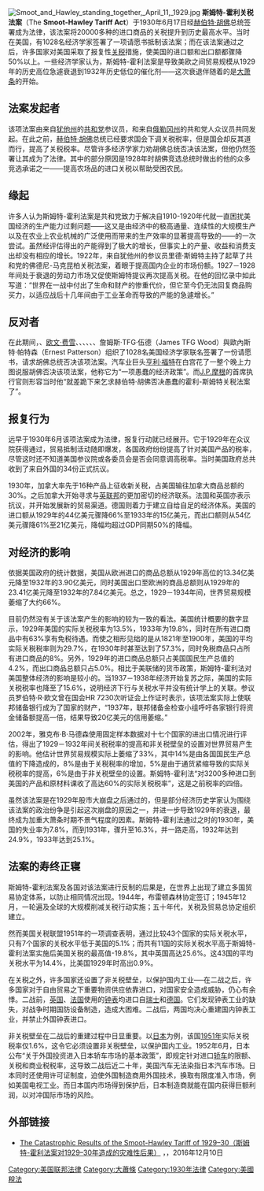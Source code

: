 {{Unreferenced|time=2019-10-23T07:50:32+00:00}}
[[File:Smoot_and_Hawley_standing_together,_April_11,_1929.jpg|thumb]]
'''斯姆特-霍利关税法案'''（The '''Smoot-Hawley Tariff Act'''）于1930年6月17日经[[赫伯特·胡佛|赫伯特·胡佛]]总统签署成为法律，该法案将20000多种的进口商品的关税提升到历史最高水平。当时在美国，有1028名经济学家签署了一项请愿书抵制该法案；而在该法案通过之后，许多国家对美国采取了报复性[[关税|关税]]措施，使美国的进口额和出口额都骤降50%以上。一些经济学家认为，斯姆特-霍利法案是导致美欧之间贸易规模从1929年的历史高位急遽衰退到1932年历史低位的催化剂——这次衰退伴随着的是[[大萧条|大萧条]]的开始。

==法案发起者==
该项法案由来自[[犹他州|犹他州]]的[[共和黨_(美國)|共和党]]参议员{{link-en|里德·斯姆特|Reed Smoot}}，和来自[[俄勒冈州|俄勒冈州]]的共和党人众议员{{link-en|威尔斯·C·霍利|Willis C. Hawley}}共同发起。在此之前，[[赫伯特·胡佛|赫伯特·胡佛]]总统已经要求国会下调关税税率，但是国会却反其道而行，提高了关税税率。尽管许多经济学家力劝胡佛总统否决该法案，但他仍然签署让其成为了法律。其中的部分原因是1928年时胡佛竞选总统时做出的他的众多竞选承诺之一——提高农场品的进口关税以帮助受困农民。

==缘起==
许多人认为斯姆特-霍利法案是共和党致力于解决自1910-1920年代就一直困扰美国经济的生产能力过剩问题——这又是由经济中的极高通量、连续性的大规模生产以及在农业上农业机械的广泛使用而带来的生产效率的显著提高导致的——的一次尝试。虽然经评估得出的产能得到了极大的增长，但事实上的产量、收益和消费支出却没有相应的增长。1922年，来自犹他州的参议员里德·斯姆特主持了起草了共和党的佛德尼-马克昆柏关税法案，着眼于提高国内企业的市场份额。1927－1928年间处于衰退的劳动力市场又促使斯姆特提议再次提高关税。在他的回忆录中如此写道：“世界在一战中付出了生命和财产的惨重代价，但它至今仍无法回复商品购买力，以适应战后十几年间由于工业革命而导致的产能的急遽增长。”

==反对者==
在此期间，{{link-en|保罗·道格拉斯|Paul Douglas}}、[[欧文·费雪|欧文·费雪]]、{{link-en|保罗·道格拉斯|Paul Douglas}}、{{link-en|法蘭克·葛拉漢|Frank Dunstone Graham}}、{{link-en|亨利·席格|Henry Rogers Seager}}、{{link-en|法蘭克·陶西格|Frank William Taussig}}、{{link-en|克莱尔·威尔科克斯|Clair Wilcox}}、詹姆斯·TFG·伍德（James TFG Wood）與歐內斯特·帕特森（Ernest Patterson）组织了1028名美国经济学家联名签署了一份请愿书，请求胡佛总统否决该项法案。汽车业巨头[[亨利·福特|亨利·福特]]在白宫花了一整个晚上力图说服胡佛否决该项法案，他称它为“一项愚蠢的经济政策”。而[[J.P.摩根|J.P.摩根]]的首席执行官{{link-en|托马斯·W·拉蒙特|Thomas W. Lamont}}则形容当时他“就差跪下来乞求赫伯特·胡佛否决愚蠢的霍利-斯姆特关税法案了”。

==报复行为==
远早于1930年6月该项法案成为法律，报复行动就已经展开。它于1929年在众议院获得通过，贸易抵制活动随即爆发，各国政府纷纷提高了针对美国产品的税率，尽管这时还不知道美国参议院或各委员会是否会同意调高税率。当时美国政府总共收到了来自外国的34份正式抗议。

1930年，加拿大率先于16种产品上征收新关税，占美国输往加拿大商品总额的30%。之后加拿大开始寻求与[[英联邦|英联邦]]的更加密切的经济联系。法国和英国亦表示抗议，并开始发展新的贸易渠道。德国则着力于建立自给自足的经济体系。美国的进口额从1929年的44亿美元骤降66%至1933年的15亿美元，而出口额则从54亿美元骤降61%至21亿美元，降幅均超过GDP同期50%的降幅。

==对经济的影响==
依据美国政府的统计数据，美国从欧洲进口的商品总额从1929年高位的13.34亿美元降至1932年的3.90亿美元，同时美国出口至欧洲的商品总额则从1929年的23.41亿美元降至1932年的7.84亿美元。总之，1929－1934年间，世界贸易规模萎缩了大约66%。

目前仍然没有关于该法案产生的影响的较为一致的看法。美国统计概要的数字显示，1929年美国的实际关税税率为13.5%，1933年为19.8%，同时在所有进口商品中有63%享有免税待遇。而使之相形见绌的是从1821年至1900年，美国的平均实际关税税率则为29.7%，在1930年时甚至达到了57.3%，同时免税商品只占所有进口商品的8%。另外，1929年的进口商品总额只占美国国民生产总值的4.2%，而出口商品总额只占5.0%。相比于美联储的货币政策，斯姆特-霍利法对美国整体经济的影响是较小的。当1937－1938年经济开始复苏之际，美国的实际关税税率也降至了15.6%，说明经济下行与关税水平并没有统计学上的关联。参议员罗伯特·R·欧文曾在国会HR 7230次听证会上作证时表示，该项法案实际上使联邦储备银行成为了国家的财产，“1937年，联邦储备金检查小组呼吁各家银行将资金储备额提高一倍，结果导致20亿美元的信用萎缩。”

2002年，雅克布·B·马德森使用固定样本数据对十七个国家的进出口情况进行评估，得出了1929－1932年间关税税率的提高和非关税壁垒的设置对世界贸易产生的影响。他估计世界贸易规模实际上萎缩了33%，其中14%是由各国国民生产总值的下降造成的，8%是由于关税税率的增加，5%是由于通货紧缩导致的实际关税税率的提高，6%是由于非关税壁垒的设置。斯姆特-霍利法“对3200多种进口到美国的产品和原材料课收了高达60%的实际关税税率”，这是之前税率的四倍。

虽然该法案是在1929年股市大崩盘之后通过的，但是部分经济历史学家认为围绕该法案的政治纷争是引起这次崩盘的原因之一，并进一步导致1929年的衰退，最终成为加重大萧条时期不景气程度的因素。斯姆特-霍利法通过之时的1930年，美国的失业率为7.8%，而到1931年，骤升至16.3%，并一路走高，1932年达到24.9%，1933年达到25.1%。

==法案的寿终正寝==
斯姆特-霍利法案及各国对该法案进行反制的后果是，在世界上出现了建立多国贸易协定体系，以防止相同情况出现。1944年，布雷顿森林协定签订；1945年12月，一轮遍及全球的大规模削减关税行动实施；五十年代，关税及贸易总协定组织建立。

然而美国关税联盟1951年的一项调查表明，通过比较43个国家的实际关税水平，只有7个国家的关税水平低于美国的5.1%；而共有11国的实际关税水平高于斯姆特-霍利法案实施后美国关税的最高值-19.8%，其中英国高达25.6%。这43国的平均关税水平为14.4%，比美国1929年时高出0.9%。

在关税之外，许多国家还设置了非关税壁垒，以保护国内工业──在二战之后，许多国家对于自由贸易之下重要物资供应依靠进口，对国家安全造成威胁，仍心有余悸。二战前，[[英国|英国]]、[[法国|法国]]使用的[[钟表|钟表]]均进口自[[瑞士|瑞士]]和[[德国|德国]]。它们发现钟表工业的缺失，对战争时期国防设备制造，造成大困难。二战后，两国均决心重建国内钟表工业，并禁止外国钟表进口。

非关税壁垒在二战后的重建过程中日显重要。以[[日本|日本]]为例，该国[[1951年|1951年]]实际关税税率仅1.6%，这令它必须设置非关税壁垒，以保护国内工业。1952年6月，日本公布“关于外国投资进入日本轿车市场的基本政策”，即规定针对进口[[轿车|轿车]]的限额、关税和商业税税率，这导致二战后近二十年，美国汽车无法染指日本汽车市场。日本同时还使用许可证制度，迫使外国制造商用外国技术，换取有限度准入市场，例如美国电视工业。而日本国内市场得到保护后，日本制造商就能在国内获得巨额利润，以对冲国际市场的风险。

== 外部链接 ==
* [https://fee.org/articles/the-catastrophic-results-of-the-smoot-hawley-tariff-of-1929-30/ The Catastrophic Results of the Smoot-Hawley Tariff of 1929–30（斯姆特-霍利法案对1929–30年造成的灾难性后果）] {{Wayback|url=https://fee.org/articles/the-catastrophic-results-of-the-smoot-hawley-tariff-of-1929-30/ |date=20201228071900 }}，{{tsl|en|Foundation for Economic Education|经济教育基金会}}，2016年12月10日

[[Category:美国联邦法律|Category:美国联邦法律]]
[[Category:大蕭條|Category:大蕭條]]
[[Category:1930年法律|Category:1930年法律]]
[[Category:美國稅法|Category:美國稅法]]